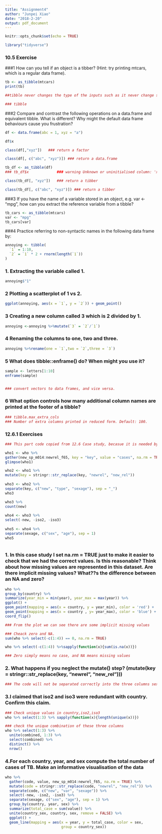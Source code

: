 ```yaml
---
title: "Assignment4"
author: "Junpei Xiao"
date: "2018-2-20"
output: pdf_document
---
```


```r
knitr::opts_chunk$set(echo = TRUE)
```

```r
library("tidyverse")
```


### 10.5 Exercise

###1 How can you tell if an object is a tibber? (Hint: try printing mtcars, which is a regular data frame).

```r
tb <- as_tibble(mtcars)
print(tb)

##tibble never changes the type of the inputs such as it never change strings to factors!), and it never changes the names of variables, it only recycles inputs of length 1, and it never creates row.names().

### tibble 
```




###2 Compare and contrast the following operations on a data.frame and equivalent tibble. What is different? Why might the default data frame behaviours cause you frustration?


```r
df <- data.frame(abc = 1, xyz = "a")   

df$x   

class(df[,"xyz"])   ### return a factor

class(df[, c("abc", "xyz")]) ### return a data.frame

tb_df <- as_tibble(df)
### tb_df$x             ### warning Unknown or uninitialised column: 'x'.NULL

class(tb_df[, "xyz"])   ### return a tibber

class(tb_df[, c("abc", "xyz")]) ### return a tibber

```

###3 If you have the name of a variable stored in an object, e.g. var <- "mpg", how can you extract the reference variable from a tibble?

```r
tb_cars <- as_tibble(mtcars)
var <- "mpg"
tb_cars[var]

```

###4 Practice referring to non-syntactic names in the following data frame by:

```r
annoying <- tibble(
  `1` = 1:10,
  `2` = `1` * 2 + rnorm(length(`1`))
)
```

### 1. Extracting the variable called 1.

```r
annoying$"1"

```
### 2 Plotting a scatterplot of 1 vs 2.

```r
ggplot(annoying, aes(x = `1`, y = `2`)) + geom_point()
```

### 3 Creating a new column called 3 which is 2 divided by 1.

```r
annoying <-annoying %>%mutate(`3` = `2`/`1`)
```

### 4 Renaming the columns to one, two and three.

```r
annoying %>%rename(one = `1`,two = `2`,three = `3`)
```

### 5 What does tibble::enframe() do? When might you use it?

```r
sample <- letters[1:10]
enframe(sample)


### convert vectors to data frames, and vice versa.

```
### 6 What option controls how many additional column names are printed at the footer of a tibble?

```r
### tibble.max_extra_cols
### Number of extra columns printed in reduced form. Default: 100.

```

### 12.6.1 Exercises


```r

### This part code copied from 12.6 Case study, becasue it is needed by exercise

who1 <- who %>%
gather(new_sp_m014:newrel_f65, key = "key", value = "cases", na.rm = TRUE)
glimpse(who1)

who2 <- who1 %>%
mutate(key = stringr::str_replace(key, "newrel", "new_rel"))
 
who3 <- who2 %>%
separate(key, c("new", "type", "sexage"), sep = "_")
who3

who3 %>%
count(new)
  
who4 <- who3 %>%
select(-new, -iso2, -iso3)
  
who5 <- who4 %>%
separate(sexage, c("sex", "age"), sep = 1)
who5
  
```

### 1. In this case study I set na.rm = TRUE just to make it easier to check that we had the correct values. Is this reasonable? Think about how missing values are represented in this dataset. Are there implicit missing values? What??s the difference between an NA and zero?

```r
who %>%
group_by(country) %>%
summarize(year_min = min(year), year_max = max(year)) %>%
ggplot() +
geom_point(mapping = aes(x = country, y = year_min), color = 'red') +
geom_point(mapping = aes(x = country , y= year_max), color = 'blue') +
coord_flip()

### From the plot we can see there are some implicit missing values

### Cheack zero and NA.
sum(who %>% select(-c(1:4)) == 0, na.rm = TRUE)

who %>% select(-c(1:4)) %>%sapply(function(x){sum(is.na(x))})

### Zero simply means no case, and NA means missing values

```

### 2. What happens if you neglect the mutate() step? (mutate(key = stringr::str_replace(key, "newrel", "new_rel")))

```r
### The code will not be separated correctly into the three columns sexage,new,var.

```

### 3.I claimed that iso2 and iso3 were redundant with country. Confirm this claim.

```r

### Check unique values in country,iso2,iso3
who %>% select(1:3) %>% sapply(function(x){length(unique(x))})

### check the unique combination of these three columns
who %>% select(1:3) %>%
  unite(combined, 1:3) %>%
  select(combined) %>%
  distinct() %>%
  nrow()

```
### 4.For each country, year, and sex compute the total number of cases of TB. Make an informative visualisation of the data

```r
who %>%
  gather(code, value, new_sp_m014:newrel_f65, na.rm = TRUE) %>% 
  mutate(code = stringr::str_replace(code, "newrel", "new_rel")) %>%
  separate(code, c("new", "var", "sexage")) %>% 
  select(-new, -iso2, -iso3) %>% 
  separate(sexage, c("sex", "age"), sep = 1) %>%
  group_by(country, year, sex) %>%
  summarize(total_case = sum(value)) %>%
  unite(country_sex, country, sex, remove = FALSE) %>%
  ggplot() +
  geom_line(mapping = aes(x = year, y = total_case, color = sex,
                          group = country_sex))

```
